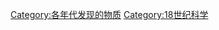 {{DecadeCategoryNav|decade=1770|topic=发现的物质}}
[[Category:各年代发现的物质|Category:各年代发现的物质]]
[[Category:18世纪科学|Category:18世纪科学]]
